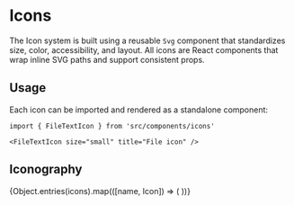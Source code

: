 
<Meta title="Components/Icons" />

# Icons

The Icon system is built using a reusable `Svg` component that standardizes size, color, accessibility, and layout. All icons are React components that wrap inline SVG paths and support consistent props.

## Usage

Each icon can be imported and rendered as a standalone component:

```tsx
import { FileTextIcon } from 'src/components/icons'

<FileTextIcon size="small" title="File icon" />

```

## Iconography

<IconGallery>
  {Object.entries(icons).map(([name, Icon]) => (
    <IconItem key={name}>
      <Icon />
    </IconItem >
  ))}
</IconGallery>

<ArgTypes of={Svg} />
